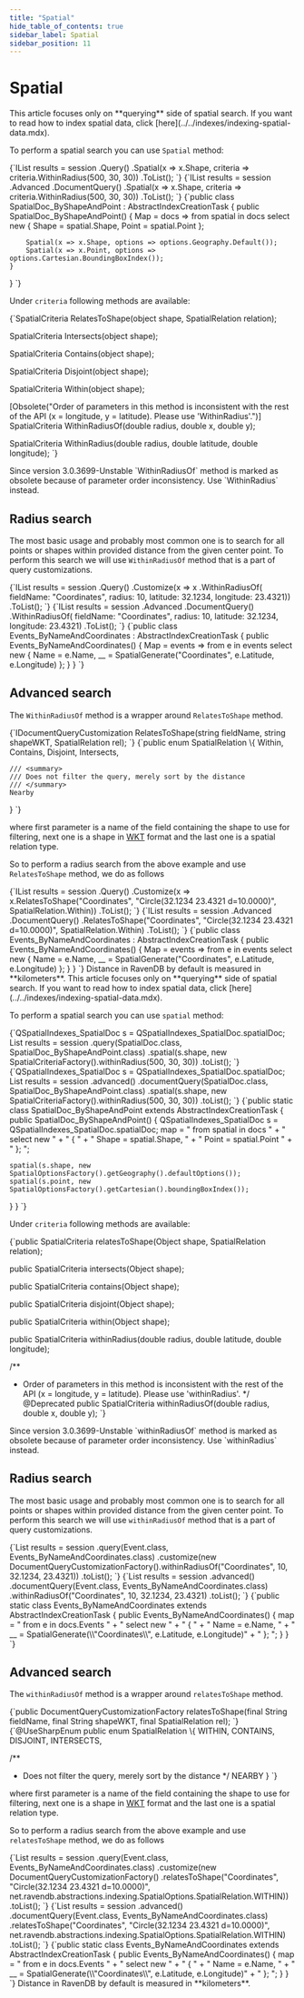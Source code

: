 ---
title: "Spatial"
hide_table_of_contents: true
sidebar_label: Spatial
sidebar_position: 11
---




# Spatial
<LanguageSwitcher supportedLanguages={supportedLanguages} />
<LanguageContent language="csharp">


<Admonition type="info" title="">
This article focuses only on **querying** side of spatial search. If you want to read how to index spatial data, click [here](../../indexes/indexing-spatial-data.mdx).
</Admonition>

To perform a spatial search you can use `Spatial` method:

<Tabs groupId='languageSyntax'>
<TabItem value="Query" label="Query">
<CodeBlock language="csharp">
{`IList<SpatialDoc> results = session
	.Query<SpatialDoc, SpatialDoc_ByShapeAndPoint>()
	.Spatial(x => x.Shape, criteria => criteria.WithinRadius(500, 30, 30))
	.ToList();
`}
</CodeBlock>
</TabItem>
<TabItem value="DocumentQuery" label="DocumentQuery">
<CodeBlock language="csharp">
{`IList<SpatialDoc> results = session
	.Advanced
	.DocumentQuery<SpatialDoc, SpatialDoc_ByShapeAndPoint>()
	.Spatial(x => x.Shape, criteria => criteria.WithinRadius(500, 30, 30))
	.ToList();
`}
</CodeBlock>
</TabItem>
<TabItem value="Index" label="Index">
<CodeBlock language="csharp">
{`public class SpatialDoc_ByShapeAndPoint : AbstractIndexCreationTask<SpatialDoc>
{
	public SpatialDoc_ByShapeAndPoint()
	{
		Map = docs => from spatial in docs
					  select new
					  {
						  Shape = spatial.Shape,
						  Point = spatial.Point
					  };

		Spatial(x => x.Shape, options => options.Geography.Default());
		Spatial(x => x.Point, options => options.Cartesian.BoundingBoxIndex());
	}
}
`}
</CodeBlock>
</TabItem>
</Tabs>

Under `criteria` following methods are available:

<TabItem value="spatial_search_enhancements_a" label="spatial_search_enhancements_a">
<CodeBlock language="csharp">
{`SpatialCriteria RelatesToShape(object shape, SpatialRelation relation);

SpatialCriteria Intersects(object shape);

SpatialCriteria Contains(object shape);

SpatialCriteria Disjoint(object shape);

SpatialCriteria Within(object shape);

[Obsolete("Order of parameters in this method is inconsistent with the rest of the API (x = longitude, y = latitude). Please use 'WithinRadius'.")]
SpatialCriteria WithinRadiusOf(double radius, double x, double y);

SpatialCriteria WithinRadius(double radius, double latitude, double longitude);
`}
</CodeBlock>
</TabItem>

<Admonition type="warning" title="Obsolete method" id="obsolete-method" href="#obsolete-method">
Since version 3.0.3699-Unstable `WithinRadiusOf` method is marked as obsolete because of parameter order inconsistency. Use `WithinRadius` instead.
</Admonition>

## Radius search

The most basic usage and probably most common one is to search for all points or shapes within provided distance from the given center point. To perform this search we will use `WithinRadiusOf` method that is a part of query customizations.

<Tabs groupId='languageSyntax'>
<TabItem value="Query" label="Query">
<CodeBlock language="csharp">
{`IList<Event> results = session
	.Query<Event, Events_ByNameAndCoordinates>()
	.Customize(x => x
		.WithinRadiusOf(
			fieldName: "Coordinates",
			radius: 10,
			latitude: 32.1234,
			longitude: 23.4321))
	.ToList();
`}
</CodeBlock>
</TabItem>
<TabItem value="DocumentQuery" label="DocumentQuery">
<CodeBlock language="csharp">
{`IList<Event> results = session
	.Advanced
	.DocumentQuery<Event, Events_ByNameAndCoordinates>()
	.WithinRadiusOf(
		fieldName: "Coordinates",
		radius: 10,
		latitude: 32.1234,
		longitude: 23.4321)
	.ToList();
`}
</CodeBlock>
</TabItem>
<TabItem value="Index" label="Index">
<CodeBlock language="csharp">
{`public class Events_ByNameAndCoordinates : AbstractIndexCreationTask<Event>
{
	public Events_ByNameAndCoordinates()
	{
		Map = events => from e in events
						select new
						{
							Name = e.Name,
							__ = SpatialGenerate("Coordinates", e.Latitude, e.Longitude)
						};
	}
}
`}
</CodeBlock>
</TabItem>
</Tabs>

## Advanced search

The `WithinRadiusOf` method is a wrapper around `RelatesToShape` method.

<TabItem value="spatial_search_5" label="spatial_search_5">
<CodeBlock language="csharp">
{`IDocumentQueryCustomization RelatesToShape(string fieldName, string shapeWKT, SpatialRelation rel);
`}
</CodeBlock>
</TabItem>

<TabItem value="spatial_search_7" label="spatial_search_7">
<CodeBlock language="csharp">
{`public enum SpatialRelation
\{
	Within,
	Contains,
	Disjoint,
	Intersects,

	/// <summary>
	/// Does not filter the query, merely sort by the distance
	/// </summary>
	Nearby
\}
`}
</CodeBlock>
</TabItem>

where first parameter is a name of the field containing the shape to use for filtering, next one is a shape in [WKT](https://en.wikipedia.org/wiki/Well-known_text_representation_of_geometry) format and the last one is a spatial relation type.

So to perform a radius search from the above example and use `RelatesToShape` method, we do as follows

<Tabs groupId='languageSyntax'>
<TabItem value="Query" label="Query">
<CodeBlock language="csharp">
{`IList<Event> results = session
	.Query<Event, Events_ByNameAndCoordinates>()
	.Customize(x => x.RelatesToShape("Coordinates", "Circle(32.1234 23.4321 d=10.0000)", SpatialRelation.Within))
	.ToList();
`}
</CodeBlock>
</TabItem>
<TabItem value="DocumentQuery" label="DocumentQuery">
<CodeBlock language="csharp">
{`IList<Event> results = session
	.Advanced
	.DocumentQuery<Event, Events_ByNameAndCoordinates>()
	.RelatesToShape("Coordinates", "Circle(32.1234 23.4321 d=10.0000)", SpatialRelation.Within)
	.ToList();
`}
</CodeBlock>
</TabItem>
<TabItem value="Index" label="Index">
<CodeBlock language="csharp">
{`public class Events_ByNameAndCoordinates : AbstractIndexCreationTask<Event>
{
	public Events_ByNameAndCoordinates()
	{
		Map = events => from e in events
						select new
						{
							Name = e.Name,
							__ = SpatialGenerate("Coordinates", e.Latitude, e.Longitude)
						};
	}
}
`}
</CodeBlock>
</TabItem>
</Tabs>

<Admonition type="warning" title="">
Distance in RavenDB by default is measured in **kilometers**.
</Admonition>


</LanguageContent>
<LanguageContent language="java">


<Admonition type="info" title="">
This article focuses only on **querying** side of spatial search. If you want to read how to index spatial data, click [here](../../indexes/indexing-spatial-data.mdx).
</Admonition>

To perform a spatial search you can use `spatial` method:

<Tabs groupId='languageSyntax'>
<TabItem value="Query" label="Query">
<CodeBlock language="java">
{`QSpatialIndexes_SpatialDoc s = QSpatialIndexes_SpatialDoc.spatialDoc;
List<SpatialDoc> results = session
  .query(SpatialDoc.class, SpatialDoc_ByShapeAndPoint.class)
  .spatial(s.shape, new SpatialCriteriaFactory().withinRadius(500, 30, 30))
  .toList();
`}
</CodeBlock>
</TabItem>
<TabItem value="DocumentQuery" label="DocumentQuery">
<CodeBlock language="java">
{`QSpatialIndexes_SpatialDoc s = QSpatialIndexes_SpatialDoc.spatialDoc;
List<SpatialDoc> results = session
  .advanced()
  .documentQuery(SpatialDoc.class, SpatialDoc_ByShapeAndPoint.class)
  .spatial(s.shape, new SpatialCriteriaFactory().withinRadius(500, 30, 30))
  .toList();
`}
</CodeBlock>
</TabItem>
<TabItem value="Index" label="Index">
<CodeBlock language="java">
{`public static class SpatialDoc_ByShapeAndPoint extends AbstractIndexCreationTask {
  public SpatialDoc_ByShapeAndPoint() {
    QSpatialIndexes_SpatialDoc s = QSpatialIndexes_SpatialDoc.spatialDoc;
    map =
     " from spatial in docs        " +
     " select new                  " +
     " {                           " +
     "     Shape = spatial.Shape,  " +
     "     Point = spatial.Point   " +
     " }; ";

    spatial(s.shape, new SpatialOptionsFactory().getGeography().defaultOptions());
    spatial(s.point, new SpatialOptionsFactory().getCartesian().boundingBoxIndex());
  }
}
`}
</CodeBlock>
</TabItem>
</Tabs>

Under `criteria` following methods are available:

<TabItem value="spatial_search_enhancements_a" label="spatial_search_enhancements_a">
<CodeBlock language="java">
{`public SpatialCriteria relatesToShape(Object shape, SpatialRelation relation);

public SpatialCriteria intersects(Object shape);

public SpatialCriteria contains(Object shape);

public SpatialCriteria disjoint(Object shape);

public SpatialCriteria within(Object shape);

public SpatialCriteria withinRadius(double radius, double latitude, double longitude);

/**
 * Order of parameters in this method is inconsistent with the rest of the API (x = longitude, y = latitude). Please use 'withinRadius'.
 */
@Deprecated
public SpatialCriteria withinRadiusOf(double radius, double x, double y);
`}
</CodeBlock>
</TabItem>

<Admonition type="warning" title="Obsolete method" id="obsolete-method" href="#obsolete-method">
Since version 3.0.3699-Unstable `withinRadiusOf` method is marked as obsolete because of parameter order inconsistency. Use `withinRadius` instead.
</Admonition>

## Radius search

The most basic usage and probably most common one is to search for all points or shapes within provided distance from the given center point. To perform this search we will use `withinRadiusOf` method that is a part of query customizations.

<Tabs groupId='languageSyntax'>
<TabItem value="Query" label="Query">
<CodeBlock language="java">
{`List<Event> results = session
  .query(Event.class, Events_ByNameAndCoordinates.class)
  .customize(new DocumentQueryCustomizationFactory().withinRadiusOf("Coordinates", 10, 32.1234, 23.4321))
  .toList();
`}
</CodeBlock>
</TabItem>
<TabItem value="DocumentQuery" label="DocumentQuery">
<CodeBlock language="java">
{`List<Event> results = session
  .advanced()
  .documentQuery(Event.class, Events_ByNameAndCoordinates.class)
  .withinRadiusOf("Coordinates", 10, 32.1234, 23.4321)
  .toList();
`}
</CodeBlock>
</TabItem>
<TabItem value="Index" label="Index">
<CodeBlock language="java">
{`public static class Events_ByNameAndCoordinates extends AbstractIndexCreationTask {
  public Events_ByNameAndCoordinates() {
    map =
     " from e in docs.Events                                             " +
     " select new                                                        " +
     " {                                                                 " +
     "     Name = e.Name,                                                " +
     "     __ = SpatialGenerate(\\"Coordinates\\", e.Latitude, e.Longitude)" +
     " }; ";
  }
}
`}
</CodeBlock>
</TabItem>
</Tabs>

## Advanced search

The `withinRadiusOf` method is a wrapper around `relatesToShape` method.

<TabItem value="spatial_search_5" label="spatial_search_5">
<CodeBlock language="java">
{`public DocumentQueryCustomizationFactory relatesToShape(final String fieldName, final String shapeWKT, final SpatialRelation rel);
`}
</CodeBlock>
</TabItem>

<TabItem value="spatial_search_7" label="spatial_search_7">
<CodeBlock language="java">
{`@UseSharpEnum
public enum SpatialRelation \{
  WITHIN, CONTAINS, DISJOINT, INTERSECTS,

  /**
   * Does not filter the query, merely sort by the distance
   */
  NEARBY
\}
`}
</CodeBlock>
</TabItem>

where first parameter is a name of the field containing the shape to use for filtering, next one is a shape in [WKT](https://en.wikipedia.org/wiki/Well-known_text_representation_of_geometry) format and the last one is a spatial relation type.

So to perform a radius search from the above example and use `relatesToShape` method, we do as follows

<Tabs groupId='languageSyntax'>
<TabItem value="Query" label="Query">
<CodeBlock language="java">
{`List<Event> results = session
  .query(Event.class, Events_ByNameAndCoordinates.class)
  .customize(new DocumentQueryCustomizationFactory()
    .relatesToShape("Coordinates", "Circle(32.1234 23.4321 d=10.0000)",
      net.ravendb.abstractions.indexing.SpatialOptions.SpatialRelation.WITHIN))
  .toList();
`}
</CodeBlock>
</TabItem>
<TabItem value="DocumentQuery" label="DocumentQuery">
<CodeBlock language="java">
{`List<Event> results = session
  .advanced()
  .documentQuery(Event.class, Events_ByNameAndCoordinates.class)
  .relatesToShape("Coordinates", "Circle(32.1234 23.4321 d=10.0000)",
      net.ravendb.abstractions.indexing.SpatialOptions.SpatialRelation.WITHIN)
  .toList();
`}
</CodeBlock>
</TabItem>
<TabItem value="Index" label="Index">
<CodeBlock language="java">
{`public static class Events_ByNameAndCoordinates extends AbstractIndexCreationTask {
  public Events_ByNameAndCoordinates() {
    map =
     " from e in docs.Events                                             " +
     " select new                                                        " +
     " {                                                                 " +
     "     Name = e.Name,                                                " +
     "     __ = SpatialGenerate(\\"Coordinates\\", e.Latitude, e.Longitude)" +
     " }; ";
  }
}
`}
</CodeBlock>
</TabItem>
</Tabs>

<Admonition type="warning" title="">
Distance in RavenDB by default is measured in **kilometers**.
</Admonition>


</LanguageContent>

<!---
- [Indexes : Indexing spatial data](../../indexes/indexing-spatial-data)
- [Client API : Session : How to query a spatial index?](../../client-api/session/querying/how-to-query-a-spatial-index)

-->